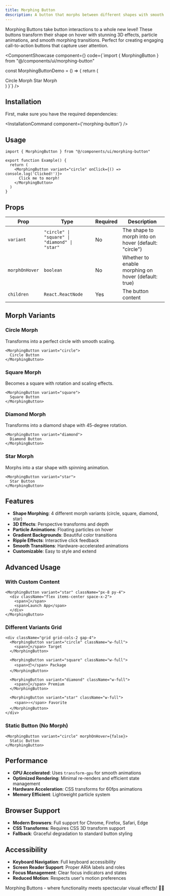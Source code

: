 ```yaml
---
title: Morphing Button
description: A button that morphs between different shapes with smooth 3D animations and particle effects.
---
```



Morphing Buttons take button interactions to a whole new level! These buttons transform their shape on hover with stunning 3D effects, particle animations, and smooth morphing transitions. Perfect for creating engaging call-to-action buttons that capture user attention.

<ComponentShowcase component={<MorphingButtonShowcase />} code={`import { MorphingButton } from "@/components/ui/morphing-button"

const MorphingButtonDemo = () => {
  return (
    <div className="space-x-4">
      <MorphingButton variant="circle">
        Circle Morph
      </MorphingButton>
      <MorphingButton variant="star">
        Star Morph
      </MorphingButton>
    </div>
  )
}`} />

## Installation

First, make sure you have the required dependencies:

<InstallationCommand component={'morphing-button'} />

## Usage

```tsx
import { MorphingButton } from "@/components/ui/morphing-button"

export function Example() {
  return (
    <MorphingButton variant="circle" onClick={() => console.log('Clicked!')}>
      Click me to morph!
    </MorphingButton>
  )
}
```

## Props

| Prop | Type | Required | Description |
|------|------|----------|-------------|
| `variant` | `"circle" \| "square" \| "diamond" \| "star"` | No | The shape to morph into on hover (default: "circle") |
| `morphOnHover` | `boolean` | No | Whether to enable morphing on hover (default: true) |
| `children` | `React.ReactNode` | Yes | The button content |

## Morph Variants

### Circle Morph
Transforms into a perfect circle with smooth scaling.

```tsx
<MorphingButton variant="circle">
  Circle Button
</MorphingButton>
```

### Square Morph
Becomes a square with rotation and scaling effects.

```tsx
<MorphingButton variant="square">
  Square Button
</MorphingButton>
```

### Diamond Morph
Transforms into a diamond shape with 45-degree rotation.

```tsx
<MorphingButton variant="diamond">
  Diamond Button
</MorphingButton>
```

### Star Morph
Morphs into a star shape with spinning animation.

```tsx
<MorphingButton variant="star">
  Star Button
</MorphingButton>
```

## Features

- **Shape Morphing**: 4 different morph variants (circle, square, diamond, star)
- **3D Effects**: Perspective transforms and depth
- **Particle Animations**: Floating particles on hover
- **Gradient Backgrounds**: Beautiful color transitions
- **Ripple Effects**: Interactive click feedback
- **Smooth Transitions**: Hardware-accelerated animations
- **Customizable**: Easy to style and extend

## Advanced Usage

### With Custom Content

```tsx
<MorphingButton variant="star" className="px-8 py-4">
  <div className="flex items-center space-x-2">
    <span>🚀</span>
    <span>Launch App</span>
  </div>
</MorphingButton>
```

### Different Variants Grid

```tsx
<div className="grid grid-cols-2 gap-4">
  <MorphingButton variant="circle" className="w-full">
    <span>🎯</span> Target
  </MorphingButton>

  <MorphingButton variant="square" className="w-full">
    <span>📦</span> Package
  </MorphingButton>

  <MorphingButton variant="diamond" className="w-full">
    <span>💎</span> Premium
  </MorphingButton>

  <MorphingButton variant="star" className="w-full">
    <span>⭐</span> Favorite
  </MorphingButton>
</div>
```

### Static Button (No Morph)

```tsx
<MorphingButton variant="circle" morphOnHover={false}>
  Static Button
</MorphingButton>
```

## Performance

- **GPU Accelerated**: Uses `transform-gpu` for smooth animations
- **Optimized Rendering**: Minimal re-renders and efficient state management
- **Hardware Acceleration**: CSS transforms for 60fps animations
- **Memory Efficient**: Lightweight particle system

## Browser Support

- **Modern Browsers**: Full support for Chrome, Firefox, Safari, Edge
- **CSS Transforms**: Requires CSS 3D transform support
- **Fallback**: Graceful degradation to standard button styling

## Accessibility

- **Keyboard Navigation**: Full keyboard accessibility
- **Screen Reader Support**: Proper ARIA labels and roles
- **Focus Management**: Clear focus indicators and states
- **Reduced Motion**: Respects user's motion preferences

Morphing Buttons - where functionality meets spectacular visual effects! 🎨✨